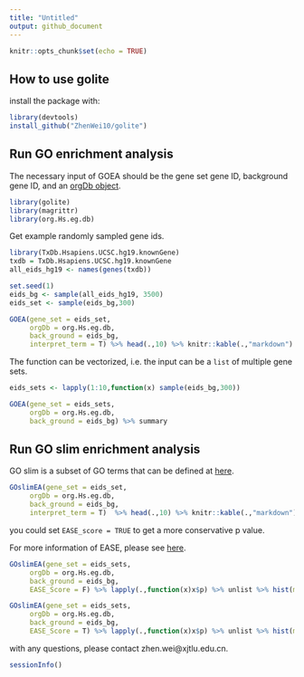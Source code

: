 ```yaml
---
title: "Untitled"
output: github_document
---
```


```r
knitr::opts_chunk$set(echo = TRUE)
```

## How to use golite

install the package with:

```r
library(devtools)
install_github("ZhenWei10/golite")
```

## Run GO enrichment analysis

The necessary input of GOEA should be the gene set gene ID, background gene ID, and an [orgDb object](http://www.bioconductor.org/packages/release/data/annotation/html/org.Hs.eg.db.html).

```r
library(golite)
library(magrittr)
library(org.Hs.eg.db)
```

Get example randomly sampled gene ids.

```r
library(TxDb.Hsapiens.UCSC.hg19.knownGene)
txdb = TxDb.Hsapiens.UCSC.hg19.knownGene
all_eids_hg19 <- names(genes(txdb))
```

```r
set.seed(1)
eids_bg <- sample(all_eids_hg19, 3500)
eids_set <- sample(eids_bg,300)

GOEA(gene_set = eids_set,
     orgDb = org.Hs.eg.db,
     back_ground = eids_bg,
     interpret_term = T) %>% head(.,10) %>% knitr::kable(.,"markdown")
```

The function can be vectorized, i.e. the input can be a `list` of multiple gene sets.

```r
eids_sets <- lapply(1:10,function(x) sample(eids_bg,300)) 

GOEA(gene_set = eids_sets,
     orgDb = org.Hs.eg.db,
     back_ground = eids_bg) %>% summary
```


## Run GO slim enrichment analysis

GO slim is a subset of GO terms that can be defined at [here](http://geneontology.org/ontology/subsets/).

```r
GOslimEA(gene_set = eids_set,
     orgDb = org.Hs.eg.db,
     back_ground = eids_bg,
     interpret_term = T)  %>% head(.,10) %>% knitr::kable(.,"markdown")
```

you could set `EASE_score = TRUE` to get a more conservative p value.

For more information of EASE, please see [here](https://david.ncifcrf.gov/helps/functional_annotation.html#fisher).

```r
GOslimEA(gene_set = eids_sets,
     orgDb = org.Hs.eg.db,
     back_ground = eids_bg, 
     EASE_Score = F) %>% lapply(.,function(x)x$p) %>% unlist %>% hist(main = "normal hypergeometric")

GOslimEA(gene_set = eids_sets,
     orgDb = org.Hs.eg.db,
     back_ground = eids_bg,
     EASE_Score = T) %>% lapply(.,function(x)x$p) %>% unlist %>% hist(main = "EASE score")
```

with any questions, please contact zhen.wei@xjtlu.edu.cn.

```r
sessionInfo()
```

